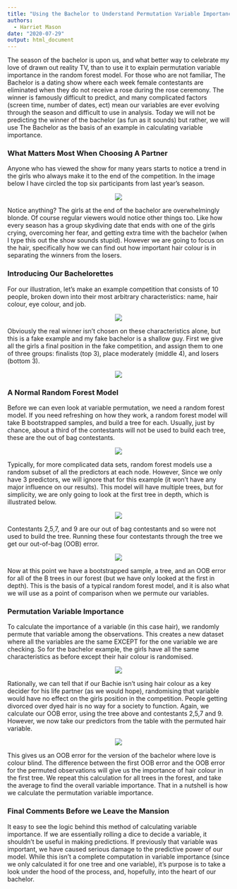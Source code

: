 ```yaml
---
title: "Using the Bachelor to Understand Permutation Variable Importance"
authors: 
  - Harriet Mason
date: "2020-07-29"
output: html_document
---
```

The season of the bachelor is upon us, and what better way to celebrate my love of drawn out reality TV, than to use it to explain permutation variable importance in the random forest model.  For those who are not familiar, The Bachelor is a dating show where each week female contestants are eliminated when they do not receive a rose during the rose ceremony. The winner is famously difficult to predict, and many complicated factors (screen time, number of dates, ect) mean our variables are ever evolving through the season and difficult to use in analysis. Today we will not be predicting the winner of the bachelor (as fun as it sounds) but rather, we will use The Bachelor as the basis of an example in calculating variable importance.     

### What Matters Most When Choosing A Partner  

Anyone who has viewed the show for many years starts to notice a trend in the girls who always make it to the end of the competition. In the image below I have circled the top six participants from last year’s season.

<center>
![](/img/permutation_variable_importance/draw2.1.png)
</center>

Notice anything? The girls at the end of the bachelor are overwhelmingly blonde. Of course regular viewers would notice other things too. Like how every season has a group skydiving date that ends with one of the girls crying, overcoming her fear, and getting extra time with the bachelor (when I type this out the show sounds stupid). However we are going to focus on the hair, specifically how we can find out how important hair colour is in separating the winners from the losers.   

### Introducing Our Bachelorettes  

For our illustration, let’s make an example competition that consists of  10 people, broken down into their most arbitrary characteristics: name, hair colour, eye colour, and job.  

<center>
![](/img/permutation_variable_importance/draw2.2.png)
</center>
  
Obviously the real winner isn’t chosen on these characteristics alone, but this is a fake example and my fake bachelor is a shallow guy. First we give all the girls a final position in the fake competition, and assign them to one of three groups: finalists (top 3), place moderately (middle 4), and losers (bottom 3).     

<center>
![](/img/permutation_variable_importance/draw2.3.png)
</center>
  
  
### A Normal Random Forest Model  

Before we can even look at variable permutation, we need a random forest model. If you need refreshing on how they work, a random forest model will take B bootstrapped samples, and build a tree for each. Usually, just by chance, about a third of the contestants will not be used to build each tree, these are the out of bag contestants.   

<center>
![](/img/permutation_variable_importance/draw2.4.png)
</center>

Typically, for more complicated data sets, random forest models use a random subset of all the predictors at each node. However, Since we only have 3 predictors, we will ignore that for this example (it won’t have any major influence on our results). This model will have multiple trees, but for simplicity, we are only going to look at the first tree in depth, which is illustrated below.  

<center>
![](/img/permutation_variable_importance/draw2.5.png)
</center>
  
  
Contestants 2,5,7, and 9 are our out of bag contestants and so were not used to build the tree. Running these four contestants through the tree we get our out-of-bag (OOB) error.

<center>
![](/img/permutation_variable_importance/draw2.6.png)
</center>
  
Now at this point we have a bootstrapped sample, a tree, and an OOB error for all of the B trees in our forest (but we have only looked at the first in depth). This is the basis of a typical random forest model, and it is also what we will use as a point of comparison when we permute our variables. 

### Permutation Variable Importance  

To calculate the importance of a variable (in this case hair), we randomly permute that variable among the observations. This creates a new dataset where all the variables are the same EXCEPT for the one variable we are checking. So for the bachelor example, the girls have all the same characteristics as before except their hair colour is randomised. 

<center>
![](/img/permutation_variable_importance/draw2.7.png)
</center>
  
  
Rationally, we can tell that if our Bachie isn’t using hair colour as a key decider for his life partner (as we would hope), randomising that variable would have no effect on the girls position in the competition. People getting divorced over dyed hair is no way for a society to function.  Again, we calculate our OOB error, using the tree above and contestants 2,5,7 and 9. However, we now take our predictors from the table with the permuted hair variable.

<center>
![](/img/permutation_variable_importance/draw2.8.png)
</center>
  
  
This gives us an OOB error for the version of the bachelor where love is colour blind. The difference between the first OOB error and the OOB error for the permuted observations will give us the importance of  hair colour in the first tree. We repeat this calculation for all trees in the forest, and take the average to find the overall variable importance. That in a nutshell is how we calculate the permutation variable importance. 

### Final Comments Before we Leave the Mansion   

It easy to see the logic behind this method of calculating variable importance. If we are essentially rolling a dice to decide a variable, it shouldn’t be useful in making predictions. If previously that variable was important, we have caused serious damage to the predictive power of our model.  While this isn’t a complete computation in variable importance (since we only calculated it for one tree and one variable), it’s purpose is to take a look under the hood of the process, and, hopefully, into the heart of our bachelor.
